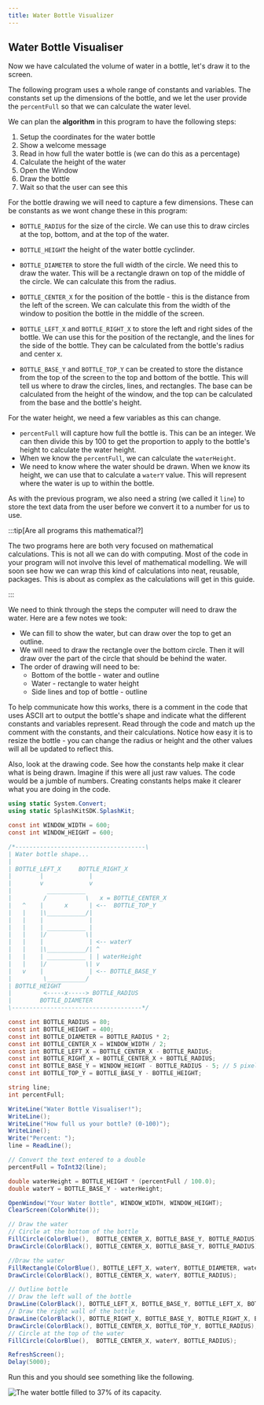 ```yaml
---
title: Water Bottle Visualizer
---
```




## Water Bottle Visualiser

Now we have calculated the volume of water in a bottle, let's draw it to the screen.

The following program uses a whole range of constants and variables. The constants set up the dimensions of the bottle, and we let the user provide the `percentFull` so that we can calculate the water level.

We can plan the **algorithm** in this program to have the following steps:

1. Setup the coordinates for the water bottle
2. Show a welcome message
3. Read in how full the water bottle is (we can do this as a percentage)
4. Calculate the height of the water
5. Open the Window
6. Draw the bottle
7. Wait so that the user can see this

For the bottle drawing we will need to capture a few dimensions. These can be constants as we wont change these in this program:

- `BOTTLE_RADIUS` for the size of the circle. We can use this to draw circles at the top, bottom, and at the top of the water.
- `BOTTLE_HEIGHT` the height of the water bottle cyclinder.

- `BOTTLE_DIAMETER` to store the full width of the circle. We need this to draw the water. This will be a rectangle drawn on top of the middle of the circle.  We can calculate this from the radius.
- `BOTTLE_CENTER_X` for the position of the bottle - this is the distance from the left of the screen. We can calculate this from the width of the window to position the bottle in the middle of the screen.
- `BOTTLE_LEFT_X` and `BOTTLE_RIGHT_X` to store the left and right sides of the bottle. We can use this for the position of the rectangle, and the lines for the side of the bottle. They can be calculated from the bottle's radius and center x.
- `BOTTLE_BASE_Y` and `BOTTLE_TOP_Y` can be created to store the distance from the top of the screen to the top and bottom of the bottle. This will tell us where to draw the circles, lines, and rectangles. The base can be calculated from the height of the window, and the top can be calculated from the base and the bottle's height.

For the water height, we need a few variables as this can change.

- `percentFull` will capture how full the bottle is. This can be an integer. We can then divide this by 100 to get the proportion to apply to the bottle's height to calculate the water height.
- When we know the `percentFull`, we can calculate the `waterHeight`.
- We need to know where the water should be drawn. When we know its height, we can use that to calculate a `waterY` value. This will represent where the water is up to within the bottle.

As with the previous program, we also need a string (we called it `line`) to store the text data from the user before we convert it to a number for us to use.

:::tip[Are all programs this mathematical?]

The two programs here are both very focused on mathematical calculations. This is not all we can do with computing. Most of the code in your program will not involve this level of mathematical modelling. We will soon see how we can wrap this kind of calculations into neat, reusable, packages. This is about as complex as the calculations will get in this guide.

:::

We need to think through the steps the computer will need to draw the water. Here are a few notes we took:

- We can fill to show the water, but can draw over the top to get an outline.
- We will need to draw the rectangle over the bottom circle. Then it will draw over the part of the circle that should be behind the water.
- The order of drawing will need to be:
  - Bottom of the bottle - water and outline
  - Water - rectangle to water height
  - Side lines and top of bottle - outline

To help communicate how this works, there is a comment in the code that uses ASCII art to output the bottle's shape and indicate what the different constants and variables represent. Read through the code and match up the comment with the constants, and their calculations. Notice how easy it is to resize the bottle - you can change the radius or height and the other values will all be updated to reflect this.

Also, look at the drawing code. See how the constants help make it clear what is being drawn. Imagine if this were all just raw values. The code would be a jumble of numbers. Creating constants helps make it clearer what you are doing in the code.

```csharp
using static System.Convert;
using static SplashKitSDK.SplashKit;

const int WINDOW_WIDTH = 600;
const int WINDOW_HEIGHT = 600;

/*-------------------------------------\
| Water bottle shape...
|
| BOTTLE_LEFT_X     BOTTLE_RIGHT_X
|        |             | 
|        v             v 
|          ___________
|         /           \   x = BOTTLE_CENTER_X
|   ^    |      x      | <--  BOTTLE_TOP_Y
|   |    |\___________/|       
|   |    |             |
|   |    | ___________ |
|   |    |/           \|
|   |    |             | <-- waterY
|   |    |\___________/| ^
|   |    | ___________ | | waterHeight
|   |    |/           \| v
|   v    |             | <-- BOTTLE_BASE_Y
|         \___________/
| BOTTLE_HEIGHT
|         <-----x-----> BOTTLE_RADIUS
|        BOTTLE_DIAMETER        
\-------------------------------------*/

const int BOTTLE_RADIUS = 80;
const int BOTTLE_HEIGHT = 400;
const int BOTTLE_DIAMETER = BOTTLE_RADIUS * 2; 
const int BOTTLE_CENTER_X = WINDOW_WIDTH / 2;
const int BOTTLE_LEFT_X = BOTTLE_CENTER_X - BOTTLE_RADIUS;
const int BOTTLE_RIGHT_X = BOTTLE_CENTER_X + BOTTLE_RADIUS;
const int BOTTLE_BASE_Y = WINDOW_HEIGHT - BOTTLE_RADIUS - 5; // 5 pixel gap
const int BOTTLE_TOP_Y = BOTTLE_BASE_Y - BOTTLE_HEIGHT;

string line;
int percentFull;

WriteLine("Water Bottle Visualiser!");
WriteLine();
WriteLine("How full us your bottle? (0-100)");
WriteLine();
Write("Percent: ");
line = ReadLine();

// Convert the text entered to a double
percentFull = ToInt32(line);

double waterHeight = BOTTLE_HEIGHT * (percentFull / 100.0);
double waterY = BOTTLE_BASE_Y - waterHeight;

OpenWindow("Your Water Bottle", WINDOW_WIDTH, WINDOW_HEIGHT);
ClearScreen(ColorWhite());

// Draw the water
// Circle at the bottom of the bottle
FillCircle(ColorBlue(),  BOTTLE_CENTER_X, BOTTLE_BASE_Y, BOTTLE_RADIUS);
DrawCircle(ColorBlack(), BOTTLE_CENTER_X, BOTTLE_BASE_Y, BOTTLE_RADIUS);

//Draw the water
FillRectangle(ColorBlue(), BOTTLE_LEFT_X, waterY, BOTTLE_DIAMETER, waterHeight);
DrawCircle(ColorBlack(), BOTTLE_CENTER_X, waterY, BOTTLE_RADIUS);

// Outline bottle
// Draw the left wall of the bottle
DrawLine(ColorBlack(), BOTTLE_LEFT_X, BOTTLE_BASE_Y, BOTTLE_LEFT_X, BOTTLE_TOP_Y);
// Draw the right wall of the bottle
DrawLine(ColorBlack(), BOTTLE_RIGHT_X, BOTTLE_BASE_Y, BOTTLE_RIGHT_X, BOTTLE_TOP_Y);
DrawCircle(ColorBlack(), BOTTLE_CENTER_X, BOTTLE_TOP_Y, BOTTLE_RADIUS);
// Circle at the top of the water
FillCircle(ColorBlue(),  BOTTLE_CENTER_X, waterY, BOTTLE_RADIUS);

RefreshScreen();
Delay(5000);
```

Run this and you should see something like the following.

![The water bottle filled to 37% of its capacity.](../images/water-exec.png)

